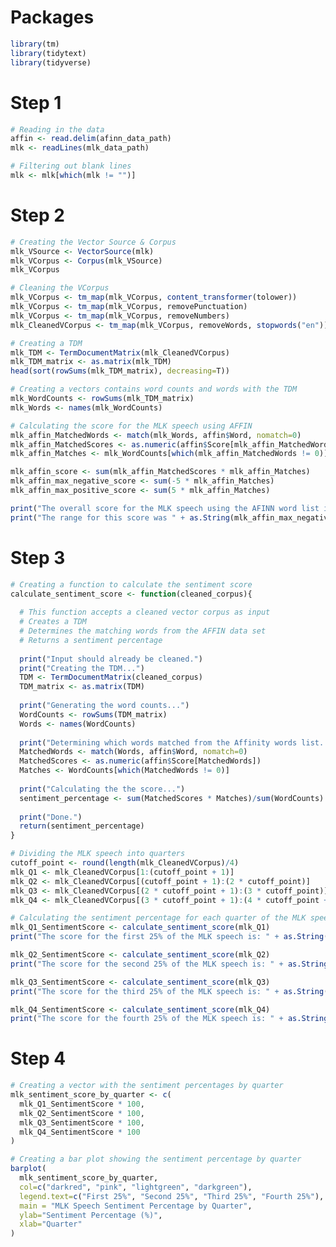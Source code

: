 # Packages
```r
library(tm)
library(tidytext)
library(tidyverse)

```

# Step 1
```r
# Reading in the data
affin <- read.delim(afinn_data_path)
mlk <- readLines(mlk_data_path)

# Filtering out blank lines
mlk <- mlk[which(mlk != "")]

```

# Step 2
```r
# Creating the Vector Source & Corpus
mlk_VSource <- VectorSource(mlk)
mlk_VCorpus <- Corpus(mlk_VSource)
mlk_VCorpus

# Cleaning the VCorpus
mlk_VCorpus <- tm_map(mlk_VCorpus, content_transformer(tolower))
mlk_VCorpus <- tm_map(mlk_VCorpus, removePunctuation)
mlk_VCorpus <- tm_map(mlk_VCorpus, removeNumbers)
mlk_CleanedVCorpus <- tm_map(mlk_VCorpus, removeWords, stopwords("en"))

# Creating a TDM
mlk_TDM <- TermDocumentMatrix(mlk_CleanedVCorpus)
mlk_TDM_matrix <- as.matrix(mlk_TDM)
head(sort(rowSums(mlk_TDM_matrix), decreasing=T))

# Creating a vectors contains word counts and words with the TDM
mlk_WordCounts <- rowSums(mlk_TDM_matrix)
mlk_Words <- names(mlk_WordCounts)

# Calculating the score for the MLK speech using AFFIN
mlk_affin_MatchedWords <- match(mlk_Words, affin$Word, nomatch=0)
mlk_affin_MatchedScores <- as.numeric(affin$Score[mlk_affin_MatchedWords])
mlk_affin_Matches <- mlk_WordCounts[which(mlk_affin_MatchedWords != 0)]

mlk_affin_score <- sum(mlk_affin_MatchedScores * mlk_affin_Matches)
mlk_affin_max_negative_score <- sum(-5 * mlk_affin_Matches)
mlk_affin_max_positive_score <- sum(5 * mlk_affin_Matches)

print("The overall score for the MLK speech using the AFINN word list is: " + as.String(mlk_affin_score) + " (" + as.String(round(mlk_affin_score/sum(mlk_WordCounts) * 100, 1)) + "%)")
print("The range for this score was " + as.String(mlk_affin_max_negative_score) + " to " + as.String(mlk_affin_max_positive_score))

```

# Step 3
```r
# Creating a function to calculate the sentiment score
calculate_sentiment_score <- function(cleaned_corpus){
  
  # This function accepts a cleaned vector corpus as input
  # Creates a TDM
  # Determines the matching words from the AFFIN data set
  # Returns a sentiment percentage
  
  print("Input should already be cleaned.")
  print("Creating the TDM...")
  TDM <- TermDocumentMatrix(cleaned_corpus)
  TDM_matrix <- as.matrix(TDM)
  
  print("Generating the word counts...")
  WordCounts <- rowSums(TDM_matrix)
  Words <- names(WordCounts)
  
  print("Determining which words matched from the Affinity words list...")
  MatchedWords <- match(Words, affin$Word, nomatch=0)
  MatchedScores <- as.numeric(affin$Score[MatchedWords])
  Matches <- WordCounts[which(MatchedWords != 0)]
  
  print("Calculating the the score...")
  sentiment_percentage <- sum(MatchedScores * Matches)/sum(WordCounts)
  
  print("Done.")
  return(sentiment_percentage)
}

# Dividing the MLK speech into quarters
cutoff_point <- round(length(mlk_CleanedVCorpus)/4)
mlk_Q1 <- mlk_CleanedVCorpus[1:(cutoff_point + 1)]
mlk_Q2 <- mlk_CleanedVCorpus[(cutoff_point + 1):(2 * cutoff_point)]
mlk_Q3 <- mlk_CleanedVCorpus[(2 * cutoff_point + 1):(3 * cutoff_point)]
mlk_Q4 <- mlk_CleanedVCorpus[(3 * cutoff_point + 1):(4 * cutoff_point + 1)]

# Calculating the sentiment percentage for each quarter of the MLK speech
mlk_Q1_SentimentScore <- calculate_sentiment_score(mlk_Q1)
print("The score for the first 25% of the MLK speech is: " + as.String(round(mlk_Q1_SentimentScore * 100, 1)) + "%")

mlk_Q2_SentimentScore <- calculate_sentiment_score(mlk_Q2)
print("The score for the second 25% of the MLK speech is: " + as.String(round(mlk_Q2_SentimentScore * 100, 1)) + "%")

mlk_Q3_SentimentScore <- calculate_sentiment_score(mlk_Q3)
print("The score for the third 25% of the MLK speech is: " + as.String(round(mlk_Q3_SentimentScore * 100, 1)) + "%")

mlk_Q4_SentimentScore <- calculate_sentiment_score(mlk_Q4)
print("The score for the fourth 25% of the MLK speech is: " + as.String(round(mlk_Q4_SentimentScore * 100, 1)) + "%")

```

# Step 4
```r
# Creating a vector with the sentiment percentages by quarter
mlk_sentiment_score_by_quarter <- c(
  mlk_Q1_SentimentScore * 100,
  mlk_Q2_SentimentScore * 100,
  mlk_Q3_SentimentScore * 100,
  mlk_Q4_SentimentScore * 100
)

# Creating a bar plot showing the sentiment percentage by quarter
barplot(
  mlk_sentiment_score_by_quarter,
  col=c("darkred", "pink", "lightgreen", "darkgreen"),
  legend.text=c("First 25%", "Second 25%", "Third 25%", "Fourth 25%"),
  main = "MLK Speech Sentiment Percentage by Quarter",
  ylab="Sentiment Percentage (%)",
  xlab="Quarter"
)

```
